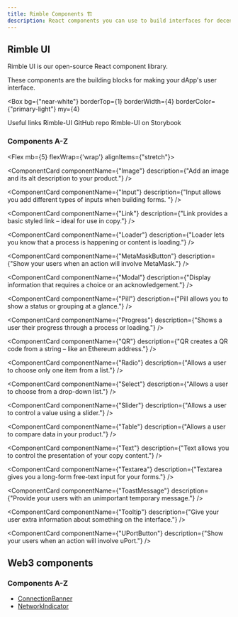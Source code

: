 ```yaml
---
title: Rimble Components 🏗
description: React components you can use to build interfaces for decentralized Ethereum applications – including Blockies, ETH addresses and more.
---
```



## Rimble UI

Rimble UI is our open-source React component library.

These components are the building blocks for making your dApp's user interface.

<Box
  bg={"near-white"}
  borderTop={1}
  borderWidth={4}
  borderColor={"primary-light"}
  my={4}
>
  <Flex alignItems="center" mb={3} pt={3}>
    <Icon color={"mid-gray"} name="Info" mr={2} ml={3} size="20px" aria-hidden="true" />
    <Text caps color="mid-gray" fontSize={1} fontWeight="bold" mr={3}>
      Useful links
    </Text>
  </Flex>
  <Link
    title="Get the code at GitHub"
    target="_blank"
    href="https://github.com/ConsenSys/rimble-ui"
  >
    <Flex
      borderLeft={1}
      borderRight={1}
      borderColor={"light-gray"}
      alignItems="center"
      p={3}
      bg={"white"}
    >
      Rimble-UI GitHub repo
      <Icon name="Launch" ml={2} size="14px" />
    </Flex>
  </Link>
  <Link
    title="View the rimble-ui components in Storybook"
    target="_blank"
    href="https://rimble-ui-storybook.netlify.com/"
  >
    <Flex
      border={1}
      borderColor={"light-gray"}
      alignItems="center"
      p={3}
      bg={"white"}
    >
      Rimble-UI on Storybook
      <Icon name="Launch" ml={2} size="14px" />
    </Flex>
  </Link>
</Box>

### Components A-Z

<Flex mb={5} flexWrap={'wrap'} alignItems={"stretch"}>

<ComponentCard
  componentName="Avatar"
  description="Images that represent things – like currencies – in your product."
/>

<ComponentCard
  componentName="Blockie"
  description="Identicons for representing Ethereum addresses."
/>

<ComponentCard
  componentName="Box"
  description="A responsive component for box-model layouts."
/>

<ComponentCard
  componentName="Button"
  description="Allows a user to take an action or make a choice."
/>

<ComponentCard
  componentName="Card"
  description="Creates a Box layout for content and actions about a specific subject."
/>

<ComponentCard
  componentName="Checkbox"
  description="Allows a user to choose one or more items from a list."
/>

<ComponentCard
  componentName="EthAddress"
  description="Allows a user to quickly view, copy and scan an Ethereum address."
/>

<ComponentCard
  componentName="Field"
  description="A quick way to add a label to your form inputs."
/>

<ComponentCard
  componentName="Flash"
  description="A way to deliver messages to your user without blocking them."
/>

<ComponentCard
  componentName="Flex"
  description="For arranging content in columns or rows and making responsive layouts."
/>

<ComponentCard
  componentName="Form"
  description="Gives your inputs validation styles and feedback messages."
/>

<ComponentCard
  componentName="Heading"
  description="Give pages or page areas titles that introduce the content below."
/>

<ComponentCard
  componentName="Icon"
  description="Add Material Design icons to your interface using Rimble."
/>

<ComponentCard
  componentName={"Image"}
  description={"Add an image and its alt description to your product."}
/>

<ComponentCard
  componentName={"Input"}
  description={"Input allows you add different types of inputs when building forms. "}
/>

<ComponentCard
  componentName={"Link"}
  description={"Link provides a basic styled link – ideal for use in copy."}
/>

<ComponentCard
  componentName={"Loader"}
  description={"Loader lets you know that a process is happening or content is loading."}
/>

<ComponentCard
  componentName={"MetaMaskButton"}
  description={"Show your users when an action will involve MetaMask."}
/>

<ComponentCard
  componentName={"Modal"}
  description={"Display information that requires a choice or an acknowledgement."}
/>

<ComponentCard
  componentName={"Pill"}
  description={"Pill allows you to show a status or grouping at a glance."}
/>

<ComponentCard
  componentName={"Progress"}
  description={"Shows a user their progress through a process or loading."}
/>

<ComponentCard
  componentName={"QR"}
  description={"QR creates a QR code from a string – like an Ethereum address."}
/>

<ComponentCard
  componentName={"Radio"}
  description={"Allows a user to choose only one item from a list."}
/>

<ComponentCard
  componentName={"Select"}
  description={"Allows a user to choose from a drop-down list."}
/>

<ComponentCard
  componentName={"Slider"}
  description={"Allows a user to control a value using a slider."}
/>

<ComponentCard
  componentName={"Table"}
  description={"Allows a user to compare data in your product."}
/>

<ComponentCard
  componentName={"Text"}
  description={"Text allows you to control the presentation of your copy content."}
/>

<ComponentCard
  componentName={"Textarea"}
  description={"Textarea gives you a long-form free-text input for your forms."}
/>

<ComponentCard
  componentName={"ToastMessage"}
  description={"Provide your users with an unimportant temporary message."}
/>

<ComponentCard
  componentName={"Tooltip"}
  description={"Give your user extra information about something on the interface."}
/>

<ComponentCard
  componentName={"UPortButton"}
  description={"Show your users when an action will involve uPort."}
/>


</Flex>

## Web3 components

### Components A-Z

- [ConnectionBanner](/components/web3-components/ConnectionBanner)
- [NetworkIndicator](/components/web3-components/NetworkIndicator)

